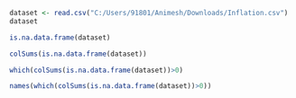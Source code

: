 ```r
dataset <- read.csv("C:/Users/91801/Animesh/Downloads/Inflation.csv")
dataset
```

```r
is.na.data.frame(dataset)
```
```r
colSums(is.na.data.frame(dataset))
```
```r
which(colSums(is.na.data.frame(dataset))>0)
```

```r
names(which(colSums(is.na.data.frame(dataset))>0))
```


